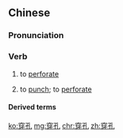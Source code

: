 ==Chinese==
{{zh-forms}}

===Pronunciation===
{{zh-pron
|m=chuānkǒng
|c=cyun1 hung2
|cat=v
}}

===Verb===
{{zh-verb}}

# {{lb|zh|medicine}} to [[perforate]]
# to [[punch]]; to [[perforate]]

====Derived terms====
{{zh-der|胃穿孔|腸穿孔}}

[[ko:穿孔]]
[[mg:穿孔]]
[[chr:穿孔]]
[[zh:穿孔]]